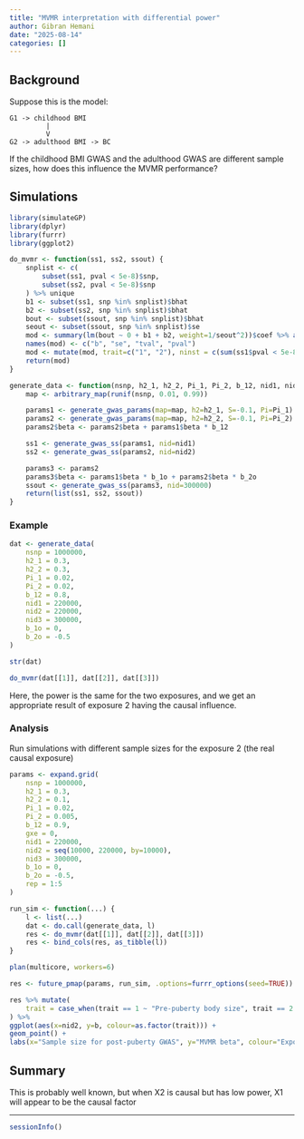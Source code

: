 ```yaml
---
title: "MVMR interpretation with differential power"
author: Gibran Hemani
date: "2025-08-14"
categories: []
---
```


## Background

Suppose this is the model:

```
G1 -> childhood BMI
         | 
         V
G2 -> adulthood BMI -> BC
```

If the childhood BMI GWAS and the adulthood GWAS are different sample sizes, how does this influence the MVMR performance?

## Simulations

```r
library(simulateGP)
library(dplyr)
library(furrr)
library(ggplot2)

do_mvmr <- function(ss1, ss2, ssout) {
    snplist <- c(
        subset(ss1, pval < 5e-8)$snp,
        subset(ss2, pval < 5e-8)$snp
    ) %>% unique
    b1 <- subset(ss1, snp %in% snplist)$bhat
    b2 <- subset(ss2, snp %in% snplist)$bhat
    bout <- subset(ssout, snp %in% snplist)$bhat
    seout <- subset(ssout, snp %in% snplist)$se
    mod <- summary(lm(bout ~ 0 + b1 + b2, weight=1/seout^2))$coef %>% as_tibble()
    names(mod) <- c("b", "se", "tval", "pval")
    mod <- mutate(mod, trait=c("1", "2"), ninst = c(sum(ss1$pval < 5e-8), sum(ss2$pval < 5e-8)))
    return(mod)
}

generate_data <- function(nsnp, h2_1, h2_2, Pi_1, Pi_2, b_12, nid1, nid2, nid3, b_1o, b_2o, rep=NULL, gxe=NULL) {
    map <- arbitrary_map(runif(nsnp, 0.01, 0.99))

    params1 <- generate_gwas_params(map=map, h2=h2_1, S=-0.1, Pi=Pi_1)
    params2 <- generate_gwas_params(map=map, h2=h2_2, S=-0.1, Pi=Pi_2)
    params2$beta <- params2$beta + params1$beta * b_12

    ss1 <- generate_gwas_ss(params1, nid=nid1)
    ss2 <- generate_gwas_ss(params2, nid=nid2)

    params3 <- params2
    params3$beta <- params1$beta * b_1o + params2$beta * b_2o
    ssout <- generate_gwas_ss(params3, nid=300000)
    return(list(ss1, ss2, ssout))
}
```

### Example

```r
dat <- generate_data(
    nsnp = 1000000,
    h2_1 = 0.3,
    h2_2 = 0.3,
    Pi_1 = 0.02,
    Pi_2 = 0.02,
    b_12 = 0.8,
    nid1 = 220000,
    nid2 = 220000,
    nid3 = 300000,
    b_1o = 0,
    b_2o = -0.5
)

str(dat)

do_mvmr(dat[[1]], dat[[2]], dat[[3]])
```

Here, the power is the same for the two exposures, and we get an appropriate result of exposure 2 having the causal influence.


### Analysis

Run simulations with different sample sizes for the exposure 2 (the real causal exposure)

```r
params <- expand.grid(
    nsnp = 1000000,
    h2_1 = 0.3,
    h2_2 = 0.1,
    Pi_1 = 0.02,
    Pi_2 = 0.005,
    b_12 = 0.9,
    gxe = 0,
    nid1 = 220000,
    nid2 = seq(10000, 220000, by=10000),
    nid3 = 300000,
    b_1o = 0,
    b_2o = -0.5,
    rep = 1:5
)

run_sim <- function(...) {
    l <- list(...)
    dat <- do.call(generate_data, l)
    res <- do_mvmr(dat[[1]], dat[[2]], dat[[3]])
    res <- bind_cols(res, as_tibble(l))
}

plan(multicore, workers=6)

res <- future_pmap(params, run_sim, .options=furrr_options(seed=TRUE)) %>% bind_rows()
```


```r
res %>% mutate(
    trait = case_when(trait == 1 ~ "Pre-puberty body size", trait == 2 ~ "Post-puberty body size")
) %>%
ggplot(aes(x=nid2, y=b, colour=as.factor(trait))) +
geom_point() +
labs(x="Sample size for post-puberty GWAS", y="MVMR beta", colour="Exposure")
```

## Summary

This is probably well known, but when X2 is causal but has low power, X1 will appear to be the causal factor

---

```r
sessionInfo()
```
